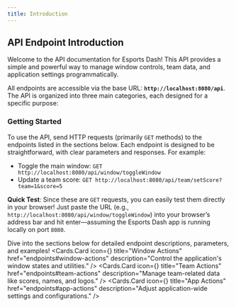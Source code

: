 ```yaml
---
title: Introduction
---
```




## API Endpoint Introduction

Welcome to the API documentation for Esports Dash! This API provides a simple and powerful way to manage window controls, team data, and application settings programmatically.

All endpoints are accessible via the base URL: **`http://localhost:8080/api`**. The API is organized into three main categories, each designed for a specific purpose:



### Getting Started
To use the API, send HTTP requests (primarily `GET` methods) to the endpoints listed in the sections below. Each endpoint is designed to be straightforward, with clear parameters and responses. For example:
- Toggle the main window: `GET http://localhost:8080/api/window/toggleWindow`
- Update a team score: `GET http://localhost:8080/api/team/setScore?team=1&score=5`

**Quick Test**: Since these are `GET` requests, you can easily test them directly in your browser! Just paste the URL (e.g., `http://localhost:8080/api/window/toggleWindow`) into your browser’s address bar and hit enter—assuming the Esports Dash app is running locally on port `8080`.

Dive into the sections below for detailed endpoint descriptions, parameters, and examples!
<Cards>
  <Cards.Card
    icon={<Monitor />}
    title="Window Actions"
    href="endpoints#window-actions"
    description="Control the application's window states and utilities."
  />
  <Cards.Card
    icon={<Users />}
    title="Team Actions"
    href="endpoints#team-actions"
    description="Manage team-related data like scores, names, and logos."
  />
  <Cards.Card
    icon={<Settings />}
    title="App Actions"
    href="endpoints#app-actions"
    description="Adjust application-wide settings and configurations."
  />
</Cards>